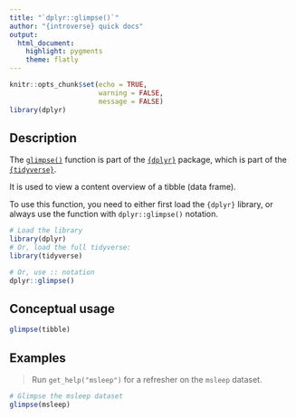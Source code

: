 ```yaml
---
title: "`dplyr::glimpse()`"
author: "{introverse} quick docs"
output: 
  html_document:
    highlight: pygments
    theme: flatly
---
```



```r
knitr::opts_chunk$set(echo = TRUE, 
                      warning = FALSE, 
                      message = FALSE)
library(dplyr)
```


## Description

The [`glimpse()`](https://dplyr.tidyverse.org/reference/glimpse.html) function is part of the [`{dplyr}`](https://dplyr.tidyverse.org/) package, which is part of the [`{tidyverse}`](https://www.tidyverse.org/).

It is used to view a content overview of a tibble (data frame).


<!-- Add the following if the topic is a function that does NOT come with base R, and uncomment/fill in the subsequent multiline HTML comment: -->
To use this function, you need to either first load the `{dplyr}` library, or always use the function with `dplyr::glimpse()` notation.

```r
# Load the library
library(dplyr)
# Or, load the full tidyverse:
library(tidyverse)

# Or, use :: notation
dplyr::glimpse()
```


## Conceptual usage 

```r
glimpse(tibble)
```

## Examples

> Run `get_help("msleep")` for a refresher on the `msleep` dataset.

```r
# Glimpse the msleep dataset
glimpse(msleep)
```
